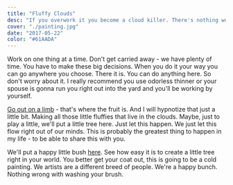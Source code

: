```yaml
---
title: "Fluffy Clouds"
desc: "If you overwork it you become a cloud killer. There's nothing worse than a cloud killer."
cover: "./painting.jpg"
date: "2017-05-22"
color: "#61AADA"
---
```


Work on one thing at a time. Don't get carried away - we have plenty of time. You have to make these big decisions. When you do it your way you can go anywhere you choose. There it is. You can do anything here. So don't worry about it. I really recommend you use odorless thinner or your spouse is gonna run you right out into the yard and you'll be working by yourself.  

[Go out on a limb](#) - that's where the fruit is. And I will hypnotize that just a little bit. Making all those little fluffies that live in the clouds. Maybe, just to play a little, we'll put a little tree here. Just let this happen. We just let this flow right out of our minds. This is probably the greatest thing to happen in my life - to be able to share this with you.  

We'll put a happy little bush [here](#). See how easy it is to create a little tree right in your world. You better get your coat out, this is going to be a cold painting. We artists are a different breed of people. We're a happy bunch. Nothing wrong with washing your brush.  
